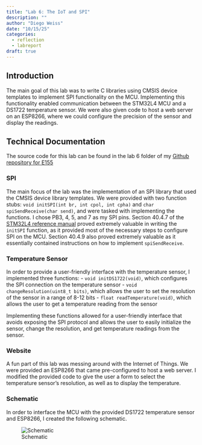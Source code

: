 ```yaml
---
title: "Lab 6: The IoT and SPI"
description: ""
author: "Diego Weiss"
date: "10/15/25"
categories:
  - reflection
  - labreport
draft: true
---
```


## Introduction

The main goal of this lab was to write C libraries using CMSIS device templates to implement SPI functionality on the MCU. Implementing this functionality enabled communication between the STM32L4 MCU and a DS1722 temperature sensor. We were also given code to host a web server on an ESP8266, where we could configure the precision of the sensor and display the readings.

## Technical Documentation

The source code for this lab can be found in the lab 6 folder of my [Github repository for E155](https://github.com/diego2317/E155-labs)

### SPI

The main focus of the lab was the implementation of an SPI library that used the CMSIS device library templates. We were provided with two function stubs: `void initSPI(int br, int cpol, int cpha)` and `char spiSendReceive(char send)`, and were tasked with implementing the functions. I chose PB3, 4, 5, and 7 as my SPI pins. Section 40.4.7 of the [STM32L4 reference manual](https://hmc-e155.github.io/assets/doc/rm0394-stm32l41xxx42xxx43xxx44xxx45xxx46xxx-advanced-armbased-32bit-mcus-stmicroelectronics.pdf) proved extremely valuable in writing the `initSPI` function, as it provided most of the necessary steps to configure SPI on the MCU. Section 40.4.9 also proved extremely valuable as it essentially contained instructions on how to implement `spiSendReceive`.

### Temperature Sensor

In order to provide a user-friendly interface with the temperature sensor, I implemented three functions:
- `void initDS1722(void)`, which configures the SPI connection on the temperature sensor
- `void changeResolution(uint8_t bits)`, which allows the user to set the resolution of the sensor in a range of 8-12 bits
- `float readTemperature(void)`, which allows the user to get a temperature reading from the sensor

Implementing these functions allowed for a user-friendly interface that avoids exposing the SPI protocol and allows the user to easily initialize the sensor, change the resolution, and get temperature readings from the sensor.

### Website

A fun part of this lab was messing around with the Internet of Things. We were provided an ESP8266 that came pre-configured to host a web server. I modified the provided code to give the user a form to select the temperature sensor's resolution, as well as to display the temperature.

### Schematic

In order to interface the MCU with the provided DS1722 temperature sensor and ESP8266, I created the following schematic.

![Schematic](/images/lab6/schematic.png)